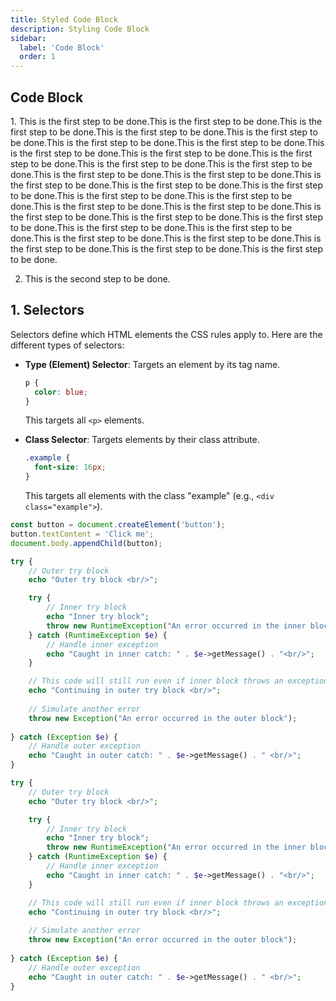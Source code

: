```yaml
---
title: Styled Code Block
description: Styling Code Block
sidebar:
  label: 'Code Block'
  order: 1
---
```


## Code Block
<Steps>
1. This is the first step to be done.This is the first step to be done.This is the first step to be done.This is the first step to be done.This is the first step to be done.This is the first step to be done.This is the first step to be done.This is the first step to be done.This is the first step to be done.This is the first step to be done.This is the first step to be done.This is the first step to be done.This is the first step to be done.This is the first step to be done.This is the first step to be done.This is the first step to be done.This is the first step to be done.This is the first step to be done.This is the first step to be done.This is the first step to be done.This is the first step to be done.This is the first step to be done.This is the first step to be done.This is the first step to be done.This is the first step to be done.This is the first step to be done.This is the first step to be done.This is the first step to be done.This is the first step to be done.This is the first step to be done.This is the first step to be done.

2. This is the second step to be done. 
</Steps>

## 1. **Selectors**
Selectors define which HTML elements the CSS rules apply to. Here are the different types of selectors:

- **Type (Element) Selector**: Targets an element by its tag name.
  ```css
  p {
    color: blue;
  }
  ```
  This targets all `<p>` elements.

- **Class Selector**: Targets elements by their class attribute.
  ```css
  .example {
    font-size: 16px;
  }
  ```
  This targets all elements with the class "example" (e.g., `<div class="example">`).

```js
const button = document.createElement('button');
button.textContent = 'Click me';
document.body.appendChild(button);
```

```php  title="docusaurus.config.ts"
try {
    // Outer try block
    echo "Outer try block <br/>";

    try {
        // Inner try block
        echo "Inner try block";
        throw new RuntimeException("An error occurred in the inner block");
    } catch (RuntimeException $e) {
        // Handle inner exception
        echo "Caught in inner catch: " . $e->getMessage() . "<br/>";
    }

    // This code will still run even if inner block throws an exception
    echo "Continuing in outer try block <br/>";
    
    // Simulate another error
    throw new Exception("An error occurred in the outer block");
    
} catch (Exception $e) {
    // Handle outer exception
    echo "Caught in outer catch: " . $e->getMessage() . " <br/>";
}
```


```php title="Example: Handling exceptions in PHP"
try {
    // Outer try block
    echo "Outer try block <br/>";

    try {
        // Inner try block
        echo "Inner try block";
        throw new RuntimeException("An error occurred in the inner block");
    } catch (RuntimeException $e) {
        // Handle inner exception
        echo "Caught in inner catch: " . $e->getMessage() . "<br/>";
    }

    // This code will still run even if inner block throws an exception
    echo "Continuing in outer try block <br/>";
    
    // Simulate another error
    throw new Exception("An error occurred in the outer block");
    
} catch (Exception $e) {
    // Handle outer exception
    echo "Caught in outer catch: " . $e->getMessage() . " <br/>";
}
```

